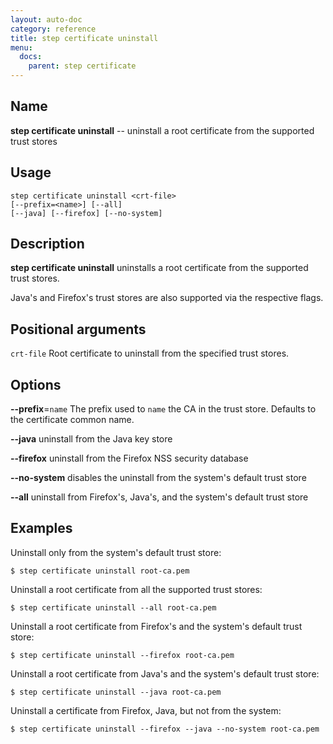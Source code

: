 ```yaml
---
layout: auto-doc
category: reference
title: step certificate uninstall
menu:
  docs:
    parent: step certificate
---
```


## Name
**step certificate uninstall** -- uninstall a root certificate from the supported trust stores

## Usage

```raw
step certificate uninstall <crt-file>
[--prefix=<name>] [--all]
[--java] [--firefox] [--no-system]
```

## Description

**step certificate uninstall** uninstalls a root certificate from
the supported trust stores.

Java's and Firefox's trust stores are also supported via the respective flags.

## Positional arguments

`crt-file`
Root certificate to uninstall from the specified trust stores.

## Options


**--prefix**=`name`
The prefix used to `name` the CA in the trust store. Defaults to the
certificate common name.

**--java**
uninstall from the Java key store

**--firefox**
uninstall from the Firefox NSS security database

**--no-system**
disables the uninstall from the system's default trust store

**--all**
uninstall from Firefox's, Java's, and the system's default trust store

## Examples

Uninstall only from the system's default trust store:
```shell
$ step certificate uninstall root-ca.pem
```

Uninstall a root certificate from all the supported trust stores:
```shell
$ step certificate uninstall --all root-ca.pem
```

Uninstall a root certificate from Firefox's and the system's default trust store:
```shell
$ step certificate uninstall --firefox root-ca.pem
```

Uninstall a root certificate from Java's and the system's default trust store:
```shell
$ step certificate uninstall --java root-ca.pem
```

Uninstall a certificate from Firefox, Java, but not from the system:
```shell
$ step certificate uninstall --firefox --java --no-system root-ca.pem
```

